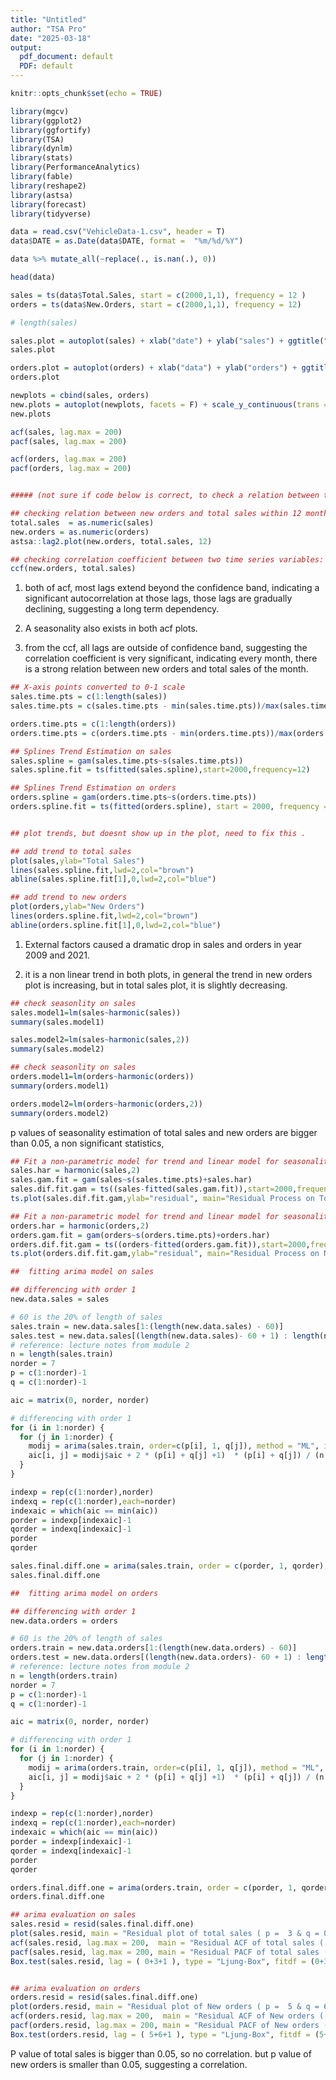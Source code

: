```yaml
---
title: "Untitled"
author: "TSA Pro"
date: "2025-03-18"
output:
  pdf_document: default
  PDF: default
---
```


```r
knitr::opts_chunk$set(echo = TRUE)
```



```r
library(mgcv)
library(ggplot2)
library(ggfortify)
library(TSA)
library(dynlm)
library(stats)
library(PerformanceAnalytics)
library(fable)
library(reshape2)
library(astsa)
library(forecast)
library(tidyverse)

```


```r
data = read.csv("VehicleData-1.csv", header = T)
data$DATE = as.Date(data$DATE, format =  "%m/%d/%Y")

data %>% mutate_all(~replace(., is.nan(.), 0))

head(data)

sales = ts(data$Total.Sales, start = c(2000,1,1), frequency = 12 )
orders = ts(data$New.Orders, start = c(2000,1,1), frequency = 12)

# length(sales)
```

```r
sales.plot = autoplot(sales) + xlab("date") + ylab("sales") + ggtitle("Total Sales")
sales.plot

orders.plot = autoplot(orders) + xlab("data") + ylab("orders") + ggtitle("New Orders")
orders.plot

newplots = cbind(sales, orders)
new.plots = autoplot(newplots, facets = F) + scale_y_continuous(trans = "log10")
new.plots

```

```r
acf(sales, lag.max = 200)
pacf(sales, lag.max = 200)

acf(orders, lag.max = 200)
pacf(orders, lag.max = 200)


##### (not sure if code below is correct, to check a relation between two univariate time series variables)

## checking relation between new orders and total sales within 12 month.
total.sales  = as.numeric(sales)
new.orders = as.numeric(orders)
astsa::lag2.plot(new.orders, total.sales, 12)

## checking correlation coefficient between two time series variables: new orders and total sales
ccf(new.orders, total.sales)
```

(1) both of acf, most lags extend beyond the confidence band, indicating a significant autocorrelation at those lags, those lags are gradually declining, suggesting a long term dependency. 

(2) A seasonality also exists in both acf plots. 

(3) from the ccf, all lags are outside of confidence band, suggesting the correlation coefficient is very significant, indicating every month, there is a strong relation between new orders and total sales of the month. 

```r
## X-axis points converted to 0-1 scale
sales.time.pts = c(1:length(sales))
sales.time.pts = c(sales.time.pts - min(sales.time.pts))/max(sales.time.pts)

orders.time.pts = c(1:length(orders))
orders.time.pts = c(orders.time.pts - min(orders.time.pts))/max(orders.time.pts)

## Splines Trend Estimation on sales
sales.spline = gam(sales.time.pts~s(sales.time.pts))
sales.spline.fit = ts(fitted(sales.spline),start=2000,frequency=12)

## Splines Trend Estimation on orders
orders.spline = gam(orders.time.pts~s(orders.time.pts))
orders.spline.fit = ts(fitted(orders.spline), start = 2000, frequency = 12)


## plot trends, but doesnt show up in the plot, need to fix this . 

## add trend to total sales 
plot(sales,ylab="Total Sales")
lines(sales.spline.fit,lwd=2,col="brown")
abline(sales.spline.fit[1],0,lwd=2,col="blue")

## add trend to new orders
plot(orders,ylab="New Orders")
lines(orders.spline.fit,lwd=2,col="brown")
abline(orders.spline.fit[1],0,lwd=2,col="blue")

```

(1) External factors caused a dramatic drop in sales and orders in year 2009 and 2021. 

(2) it is a non linear trend in both plots, in general the trend in new orders plot is increasing, but in total sales plot, it is slightly decreasing. 

```r
## check seasonlity on sales
sales.model1=lm(sales~harmonic(sales))
summary(sales.model1)

sales.model2=lm(sales~harmonic(sales,2))
summary(sales.model2)

## check seasonlity on sales
orders.model1=lm(orders~harmonic(orders))
summary(orders.model1)

orders.model2=lm(orders~harmonic(orders,2))
summary(orders.model2)

```

p values of seasonality estimation of total sales and new orders are bigger than 0.05, a non significant statistics, 

```r
## Fit a non-parametric model for trend and linear model for seasonality on total sales
sales.har = harmonic(sales,2)
sales.gam.fit = gam(sales~s(sales.time.pts)+sales.har)
sales.dif.fit.gam = ts((sales-fitted(sales.gam.fit)),start=2000,frequency=12)
ts.plot(sales.dif.fit.gam,ylab="residual", main="Residual Process on Total sales")

## Fit a non-parametric model for trend and linear model for seasonality on new orders
orders.har = harmonic(orders,2)
orders.gam.fit = gam(orders~s(orders.time.pts)+orders.har)
orders.dif.fit.gam = ts((orders-fitted(orders.gam.fit)),start=2000,frequency=12)
ts.plot(orders.dif.fit.gam,ylab="residual", main="Residual Process on New orders")

```

```r
##  fitting arima model on sales 

## differencing with order 1
new.data.sales = sales

# 60 is the 20% of length of sales
sales.train = new.data.sales[1:(length(new.data.sales) - 60)]
sales.test = new.data.sales[(length(new.data.sales)- 60 + 1) : length(new.data.sales)]
# reference: lecture notes from module 2
n = length(sales.train)
norder = 7
p = c(1:norder)-1
q = c(1:norder)-1

aic = matrix(0, norder, norder)

# differencing with order 1
for (i in 1:norder) {
  for (j in 1:norder) {
    modij = arima(sales.train, order=c(p[i], 1, q[j]), method = "ML", include.mean = FALSE)
    aic[i, j] = modij$aic + 2 * (p[i] + q[j] +1)  * (p[i] + q[j]) / (n - p[i] - q[j] - 1)
  } 
}

indexp = rep(c(1:norder),norder)
indexq = rep(c(1:norder),each=norder)
indexaic = which(aic == min(aic))
porder = indexp[indexaic]-1
qorder = indexq[indexaic]-1
porder 
qorder

sales.final.diff.one = arima(sales.train, order = c(porder, 1, qorder), method = "ML")
sales.final.diff.one

```


```r
##  fitting arima model on orders 

## differencing with order 1
new.data.orders = orders

# 60 is the 20% of length of sales
orders.train = new.data.orders[1:(length(new.data.orders) - 60)]
orders.test = new.data.orders[(length(new.data.orders)- 60 + 1) : length(new.data.orders)]
# reference: lecture notes from module 2
n = length(orders.train)
norder = 7
p = c(1:norder)-1
q = c(1:norder)-1

aic = matrix(0, norder, norder)

# differencing with order 1
for (i in 1:norder) {
  for (j in 1:norder) {
    modij = arima(orders.train, order=c(p[i], 1, q[j]), method = "ML", include.mean = FALSE)
    aic[i, j] = modij$aic + 2 * (p[i] + q[j] +1)  * (p[i] + q[j]) / (n - p[i] - q[j] - 1)
  } 
}

indexp = rep(c(1:norder),norder)
indexq = rep(c(1:norder),each=norder)
indexaic = which(aic == min(aic))
porder = indexp[indexaic]-1
qorder = indexq[indexaic]-1
porder 
qorder

orders.final.diff.one = arima(orders.train, order = c(porder, 1, qorder), method = "ML")
orders.final.diff.one
```

```r
## arima evaluation on sales
sales.resid = resid(sales.final.diff.one)
plot(sales.resid, main = "Residual plot of total sales ( p =  3 & q = 0)")
acf(sales.resid, lag.max = 200,  main = "Residual ACF of total sales ( p =  3 & q = 0)")
pacf(sales.resid, lag.max = 200, main = "Residual PACF of total sales ( p =  3 & q = 0)")
Box.test(sales.resid, lag = ( 0+3+1 ), type = "Ljung-Box", fitdf = (0+3))


## arima evaluation on orders
orders.resid = resid(sales.final.diff.one)
plot(orders.resid, main = "Residual plot of New orders ( p =  5 & q = 6)")
acf(orders.resid, lag.max = 200,  main = "Residual ACF of New orders ( p =  5 & q = 6)")
pacf(orders.resid, lag.max = 200, main = "Residual PACF of New orders ( p =  5 & q = 6)")
Box.test(orders.resid, lag = ( 5+6+1 ), type = "Ljung-Box", fitdf = (5+6))

```

P value of total sales is bigger than 0.05, so no correlation. but p value of new orders is smaller than 0.05, suggesting a correlation. 

```r





```





